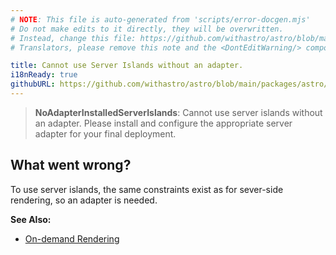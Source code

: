 ```yaml
---
# NOTE: This file is auto-generated from 'scripts/error-docgen.mjs'
# Do not make edits to it directly, they will be overwritten.
# Instead, change this file: https://github.com/withastro/astro/blob/main/packages/astro/src/core/errors/errors-data.ts
# Translators, please remove this note and the <DontEditWarning/> component.

title: Cannot use Server Islands without an adapter.
i18nReady: true
githubURL: https://github.com/withastro/astro/blob/main/packages/astro/src/core/errors/errors-data.ts
---
```


<DontEditWarning />


> **NoAdapterInstalledServerIslands**: Cannot use server islands without an adapter. Please install and configure the appropriate server adapter for your final deployment.

## What went wrong?
To use server islands, the same constraints exist as for sever-side rendering, so an adapter is needed.

**See Also:**
-  [On-demand Rendering](/vi/guides/on-demand-rendering/)


